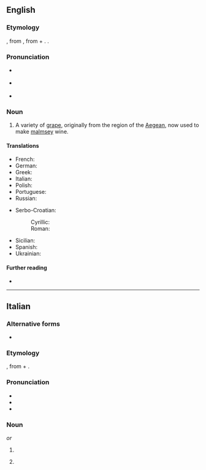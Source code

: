 {{also|Malvasia}}

==English==

===Etymology===
{{bor|en|it|-}}, from {{der|en|grc|Μονεμβασία||{{w|Monemvasia}}|pos=a city on the Peloponnese}}, from {{m|grc|μόνος||only one}} + {{m|grc|ἔμβασις||entering into|pos={{m|grc|ἐν|tr=-}} + {{m|grc|βάσις|tr=-}}}}. {{doublet|en|malvoisie}}.

===Pronunciation===
* {{a|UK}} {{IPA|en|/ˌmalvəˈsɪə/}}
* {{a|US}} {{IPA|en|/ˌmælvəˈsi.ə/|/ˌmælvəˈzi.ə/}}
* {{rhymes|en|ɪə|iːə}}

===Noun===
{{en-noun|~}}

# A variety of [[grape]], originally from the region of the [[Aegean]], now used to make [[malmsey]] wine.

====Translations====
{{trans-top|grapevine used to make malmsey}}
* French: {{t+|fr|malvoisie|m|f}}
* German: {{t|de|Malvasier|m}}
* Greek: {{t|el|μαλβαζία|f}}
* Italian: {{t+|it|malvasia|f|m}}
* Polish: {{t+|pl|małmazja|f}}
* Portuguese: {{t+|pt|malvasia|m|f}}
* Russian: {{t+|ru|мальва́зия|f}}
{{trans-mid}}
* Serbo-Croatian:
*: Cyrillic: {{t|sh|ма̀лва̄зија|f}}
*: Roman: {{t+|sh|màlvāzija|f}}
* Sicilian: {{t|scn|marvasìa|m|f}}
* Spanish: {{t|es|malvasía|f}}
* Ukrainian: {{t|uk|мальва́зія|f}}
{{trans-bottom}}

====Further reading====
* {{pedialite}}

{{topics|en|Grapevines}}

----

==Italian==

===Alternative forms===
* {{alter|it|malvagia||archaic}}

===Etymology===
{{der|it|grc|Μονεμβασία||Monemvasia|pos=a city on the Peloponnese}}, from {{m|grc|μόνος||only one}} + {{m|grc|ἔμβασις||entering into|pos={{m|grc|ἐν|tr=-}} + {{m|grc|βάσις|tr=-}}}}.

===Pronunciation===
{{wikipedia|lang=it}}
* {{it-IPA|malvasìa}}
* {{rhymes|it|ia}}
* {{hyphenation|it|mal|va|sì|a}}

===Noun===
{{it-noun|f}} ''or'' {{it-noun|m|-}}

# {{lb|it|usually|_|uncountable}} {{l|en|malvasia}} {{gloss|grapevine}}
# {{lb|it|usually|_|uncountable}} {{l|en|malmsey}} {{gloss|wine}}

{{topics|it|Grapevines|Wines}}